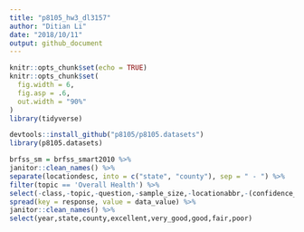 ```yaml
---
title: "p8105_hw3_dl3157"
author: "Ditian Li"
date: "2018/10/11"
output: github_document
---
```


```r
knitr::opts_chunk$set(echo = TRUE)
knitr::opts_chunk$set(
  fig.width = 6,
  fig.asp = .6,
  out.width = "90%"
)
library(tidyverse)
```


```r
devtools::install_github("p8105/p8105.datasets")
library(p8105.datasets)

brfss_sm = brfss_smart2010 %>%
janitor::clean_names() %>%
separate(locationdesc, into = c("state", "county"), sep = " - ") %>%
filter(topic == 'Overall Health') %>%
select(-class,-topic,-question,-sample_size,-locationabbr,-(confidence_limit_low:geo_location)) %>%
spread(key = response, value = data_value) %>%
janitor::clean_names() %>%
select(year,state,county,excellent,very_good,good,fair,poor)

```

